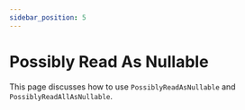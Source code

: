```yaml
---
sidebar_position: 5
---
```


# Possibly Read As Nullable

This page discusses how to use `PossiblyReadAsNullable` and `PossiblyReadAllAsNullable`.

